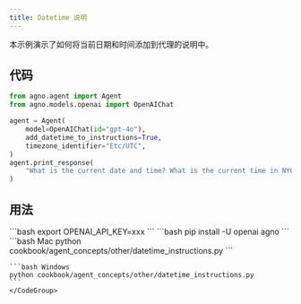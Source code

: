 ```yaml
---
title: Datetime 说明
---
```


本示例演示了如何将当前日期和时间添加到代理的说明中。

## 代码

```python cookbook/agent_concepts/other/datetime_instructions.py
from agno.agent import Agent
from agno.models.openai import OpenAIChat

agent = Agent(
    model=OpenAIChat(id="gpt-4o"),
    add_datetime_to_instructions=True,
    timezone_identifier="Etc/UTC",
)
agent.print_response(
    "What is the current date and time? What is the current time in NYC?"
)
```

## 用法

<Steps>
  <Snippet file="create-venv-step.mdx" />

  <Step title="设置您的 API 密钥">
    ```bash
    export OPENAI_API_KEY=xxx
    ```
  </Step>

  <Step title="安装库">
    ```bash
    pip install -U openai agno
    ```
  </Step>

  <Step title="运行代理">
    <CodeGroup>
    ```bash Mac
    python cookbook/agent_concepts/other/datetime_instructions.py
    ```

    ```bash Windows
    python cookbook/agent_concepts/other/datetime_instructions.py
    ```
    </CodeGroup>
  </Step>
</Steps>